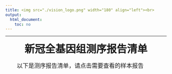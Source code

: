 ```yaml
---
title: <img src="./vision_logo.png" width="180" align="left"><br>
output:
  html_document:
    toc: no
---
```

<style type="text/css">

	#header {
	    text-align: center;
	}
</style>
---

<font size="6"><b><center>新冠全基因组测序报告清单</center></b></font>

<font size="4"><p style="text-indent: 2em;">
以下是测序报告清单，请点击需要查看的样本报告
</p></font><br>

